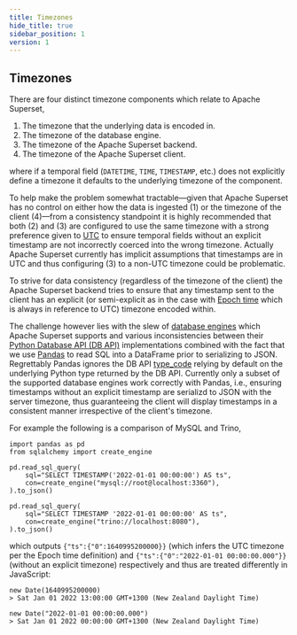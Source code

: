 ```yaml
---
title: Timezones
hide_title: true
sidebar_position: 1
version: 1
---
```


## Timezones

There are four distinct timezone components which relate to Apache Superset, 

1. The timezone that the underlying data is encoded in.
2. The timezone of the database engine.
3. The timezone of the Apache Superset backend.
4. The timezone of the Apache Superset client.

where if a temporal field (`DATETIME`, `TIME`, `TIMESTAMP`, etc.) does not explicitly define a timezone it defaults to the underlying timezone of the component.

To help make the problem somewhat tractable—given that Apache Superset has no control on either how the data is ingested (1) or the timezone of the client (4)—from a consistency standpoint it is highly recommended that both (2) and (3) are configured to use the same timezone with a strong preference given to [UTC](https://en.wikipedia.org/wiki/Coordinated_Universal_Time) to ensure temporal fields without an explicit timestamp are not incorrectly coerced into the wrong timezone. Actually Apache Superset currently has implicit assumptions that timestamps are in UTC and thus configuring (3) to a non-UTC timezone could be problematic.

To strive for data consistency (regardless of the timezone of the client) the Apache Superset backend tries to ensure that any timestamp sent to the client has an explicit (or semi-explicit as in the case with [Epoch time](https://en.wikipedia.org/wiki/Unix_time) which is always in reference to UTC) timezone encoded within. 

The challenge however lies with the slew of [database engines](/docs/databases/installing-database-drivers#install-database-drivers) which Apache Superset supports and various inconsistencies between their [Python Database API (DB API)](https://www.python.org/dev/peps/pep-0249/) implementations combined with the fact that we use [Pandas](https://pandas.pydata.org/) to read SQL into a DataFrame prior to serializing to JSON. Regrettably Pandas ignores the DB API [type_code](https://www.python.org/dev/peps/pep-0249/#type-objects) relying by default on the underlying Python type returned by the DB API. Currently only a subset of the supported database engines work correctly with Pandas, i.e., ensuring timestamps without an explicit timestamp are serializd to JSON with the server timezone, thus guaranteeing the client will display timestamps in a consistent manner irrespective of the client's timezone.  

For example the following is a comparison of MySQL and Trino,

```
import pandas as pd 
from sqlalchemy import create_engine

pd.read_sql_query(
    sql="SELECT TIMESTAMP('2022-01-01 00:00:00') AS ts", 
    con=create_engine("mysql://root@localhost:3360"),
).to_json()

pd.read_sql_query(
    sql="SELECT TIMESTAMP '2022-01-01 00:00:00' AS ts", 
    con=create_engine("trino://localhost:8080"),
).to_json()
```

which outputs `{"ts":{"0":1640995200000}}` (which infers the UTC timezone per the Epoch time definition) and `{"ts":{"0":"2022-01-01 00:00:00.000"}}` (without an explicit timezone) respectively and thus are treated differently in JavaScript:

```
new Date(1640995200000)
> Sat Jan 01 2022 13:00:00 GMT+1300 (New Zealand Daylight Time)

new Date("2022-01-01 00:00:00.000")
> Sat Jan 01 2022 00:00:00 GMT+1300 (New Zealand Daylight Time)
```
